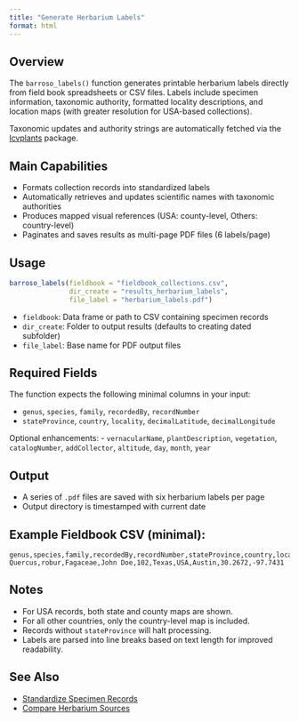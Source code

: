```yaml
---
title: "Generate Herbarium Labels"
format: html
---
```


## Overview

The `barroso_labels()` function generates printable herbarium labels directly from field book spreadsheets or CSV files. Labels include specimen information, taxonomic authority, formatted locality descriptions, and location maps (with greater resolution for USA-based collections). 

Taxonomic updates and authority strings are automatically fetched via the [lcvplants](https://idiv-biodiversity.github.io/lcvplants/) package.

## Main Capabilities

- Formats collection records into standardized labels
- Automatically retrieves and updates scientific names with taxonomic authorities
- Produces mapped visual references (USA: county-level, Others: country-level)
- Paginates and saves results as multi-page PDF files (6 labels/page)

## Usage

```r
barroso_labels(fieldbook = "fieldbook_collections.csv",
               dir_create = "results_herbarium_labels",
               file_label = "herbarium_labels.pdf")
```

- `fieldbook`: Data frame or path to CSV containing specimen records
- `dir_create`: Folder to output results (defaults to creating dated subfolder)
- `file_label`: Base name for PDF output files

## Required Fields
The function expects the following minimal columns in your input:

- `genus`, `species`, `family`, `recordedBy`, `recordNumber`
- `stateProvince`, `country`, `locality`, `decimalLatitude`, `decimalLongitude`

Optional enhancements:
- `vernacularName`, `plantDescription`, `vegetation`, `catalogNumber`, `addCollector`, `altitude`, `day`, `month`, `year`

## Output
- A series of `.pdf` files are saved with six herbarium labels per page
- Output directory is timestamped with current date

## Example Fieldbook CSV (minimal):
```csv
genus,species,family,recordedBy,recordNumber,stateProvince,country,locality,decimalLatitude,decimalLongitude
Quercus,robur,Fagaceae,John Doe,102,Texas,USA,Austin,30.2672,-97.7431
```

## Notes
- For USA records, both state and county maps are shown.
- For all other countries, only the country-level map is included.
- Records without `stateProvince` will halt processing.
- Labels are parsed into line breaks based on text length for improved readability.

## See Also
- [Standardize Specimen Records](/articles/standardize_specimens.qmd)
- [Compare Herbarium Sources](/articles/compare_herbarium_sources.qmd)
